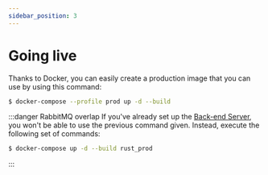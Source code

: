 ```yaml
---
sidebar_position: 3
---
```

# Going live

Thanks to Docker, you can easily create a production image that you can use by using this command:

```bash
$ docker-compose --profile prod up -d --build 
```

:::danger RabbitMQ overlap
If you've already set up the [Back-end Server](../back-end/index), you won't be able to use the previous command given. Instead, execute the following set of commands:
```bash
$ docker-compose up -d --build rust_prod
```
:::
